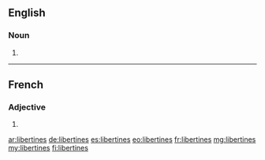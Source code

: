 ==English==

===Noun===
{{head|en|plural}}

# {{plural of|libertine|lang=en}}

----

==French==

===Adjective===
{{fr-adj-form}}

# {{feminine plural of|libertin|lang=fr}}

[[ar:libertines]]
[[de:libertines]]
[[es:libertines]]
[[eo:libertines]]
[[fr:libertines]]
[[mg:libertines]]
[[my:libertines]]
[[fi:libertines]]